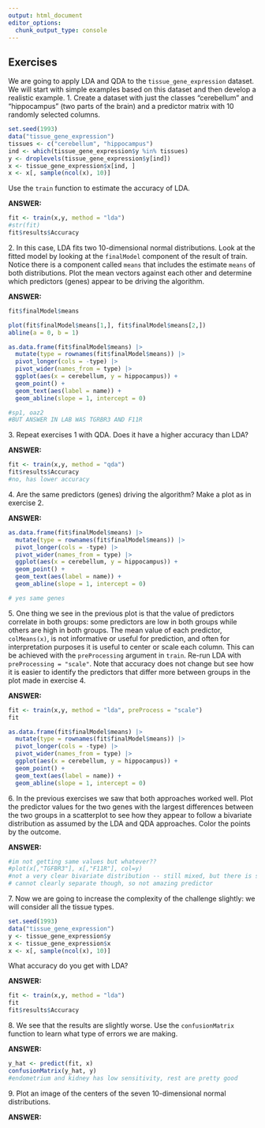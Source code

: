 ```yaml
---
output: html_document
editor_options: 
  chunk_output_type: console
---
```

## Exercises 
We are going to apply LDA and QDA to the `tissue_gene_expression` dataset. We will start with simple examples based on this dataset and then develop a realistic example. 
1\. Create a dataset with just the classes "cerebellum" and "hippocampus" (two parts of the brain) and a predictor matrix with 10 randomly selected columns. 
```r
set.seed(1993) 
data("tissue_gene_expression") 
tissues <- c("cerebellum", "hippocampus") 
ind <- which(tissue_gene_expression$y %in% tissues) 
y <- droplevels(tissue_gene_expression$y[ind]) 
x <- tissue_gene_expression$x[ind, ] 
x <- x[, sample(ncol(x), 10)] 
``` 
Use the `train` function to estimate the accuracy of LDA. 

**ANSWER:**
```r
fit <- train(x,y, method = "lda")
#str(fit)
fit$results$Accuracy
```

2\.  In this case, LDA fits two 10-dimensional normal distributions. Look at the fitted model by looking at the `finalModel` component of the result of train. Notice there is a component called `means` that includes the estimate `means` of both distributions. Plot the mean vectors against each other and determine which predictors (genes) appear to be driving the algorithm.  

**ANSWER:**
```r
fit$finalModel$means

plot(fit$finalModel$means[1,], fit$finalModel$means[2,])
abline(a = 0, b = 1)

as.data.frame(fit$finalModel$means) |>
  mutate(type = rownames(fit$finalModel$means)) |>
  pivot_longer(cols = -type) |>
  pivot_wider(names_from = type) |>
  ggplot(aes(x = cerebellum, y = hippocampus)) +
  geom_point() +
  geom_text(aes(label = name)) +
  geom_abline(slope = 1, intercept = 0)

#sp1, oaz2
#BUT ANSWER IN LAB WAS TGRBR3 AND F11R
```

3\. Repeat exercises 1 with QDA. Does it have a higher accuracy than LDA? 

**ANSWER:**
```r
fit <- train(x,y, method = "qda")
fit$results$Accuracy
#no, has lower accuracy
```

4\. Are the same predictors (genes) driving the algorithm? Make a plot as in exercise 2. 

**ANSWER:**
```r
as.data.frame(fit$finalModel$means) |>
  mutate(type = rownames(fit$finalModel$means)) |>
  pivot_longer(cols = -type) |>
  pivot_wider(names_from = type) |>
  ggplot(aes(x = cerebellum, y = hippocampus)) +
  geom_point() +
  geom_text(aes(label = name)) +
  geom_abline(slope = 1, intercept = 0)

# yes same genes
```

5\. One thing we see in the previous plot is that the value of predictors correlate in both groups: some predictors are low in both groups while others are high in both groups. The mean value of each predictor, `colMeans(x)`, is not informative or useful for prediction, and often for interpretation purposes it is useful to center or scale each column. This can be achieved with the `preProcessing` argument in `train`. Re-run LDA with `preProcessing = "scale"`. Note that accuracy does not change but see how it is easier to identify the predictors that differ more between groups in the plot made in exercise 4. 

**ANSWER:**
```r
fit <- train(x,y, method = "lda", preProcess = "scale")
fit

as.data.frame(fit$finalModel$means) |>
  mutate(type = rownames(fit$finalModel$means)) |>
  pivot_longer(cols = -type) |>
  pivot_wider(names_from = type) |>
  ggplot(aes(x = cerebellum, y = hippocampus)) +
  geom_point() +
  geom_text(aes(label = name)) +
  geom_abline(slope = 1, intercept = 0)
```

6\. In the previous exercises we saw that both approaches worked well. Plot the predictor values for the two genes with the largest differences between the two groups in a scatterplot to see how they appear to follow a bivariate distribution as assumed by the LDA and QDA approaches. Color the points by the outcome.

**ANSWER:**
```r
#im not getting same values but whatever??
#plot(x[,"TGFBR3"], x[,"F11R"], col=y)
#not a very clear bivariate distribution -- still mixed, but there is still difference between two
# cannot clearly separate though, so not amazing predictor
```

7\. Now we are going to increase the complexity of the challenge slightly: we will consider all the tissue types. 
```r
set.seed(1993) 
data("tissue_gene_expression") 
y <- tissue_gene_expression$y 
x <- tissue_gene_expression$x 
x <- x[, sample(ncol(x), 10)] 
``` 
What accuracy do you get with LDA? 

**ANSWER:**
```r
fit <- train(x,y, method = "lda")
fit
fit$results$Accuracy
```

8\. We see that the results are slightly worse. Use the `confusionMatrix` function to learn what type of errors we are making. 

**ANSWER:**
```r
y_hat <- predict(fit, x)
confusionMatrix(y_hat, y)
#endometrium and kidney has low sensitivity, rest are pretty good 
```

9\. Plot an image of the centers of the seven 10-dimensional normal distributions. 

**ANSWER:**
```r

```
